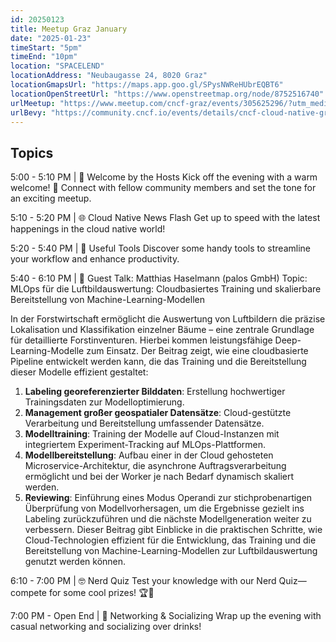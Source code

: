 ```yaml
---
id: 20250123
title: Meetup Graz January
date: "2025-01-23"
timeStart: "5pm"
timeEnd: "10pm"
location: "SPACELEND"
locationAddress: "Neubaugasse 24, 8020 Graz"
locationGmapsUrl: "https://maps.app.goo.gl/SPysNWReHUbrEQBT6"
locationOpenStreetUrl: "https://www.openstreetmap.org/node/8752516740"
urlMeetup: "https://www.meetup.com/cncf-graz/events/305625296/?utm_medium=referral&utm_campaign=share-btn_savedevents_share_modal&utm_source=link"
urlBevy: "https://community.cncf.io/events/details/cncf-cloud-native-graz-presents-cncg-graz-meetup-january-2025/"
---
```



<MeetingInfo frontMatter={frontMatter} />

## Topics

5:00 - 5:10 PM | 👋 Welcome by the Hosts
Kick off the evening with a warm welcome! 🤗 Connect with fellow community members and set the tone for an exciting meetup.

5:10 - 5:20 PM | 🌐 Cloud Native News Flash
Get up to speed with the latest happenings in the cloud native world!

5:20 - 5:40 PM | 🔧 Useful Tools
Discover some handy tools to streamline your workflow and enhance productivity.

5:40 - 6:10 PM | 🎤 Guest Talk: Matthias Haselmann (palos GmbH)
Topic: MLOps für die Luftbildauswertung: Cloudbasiertes Training und skalierbare Bereitstellung von Machine-Learning-Modellen

In der Forstwirtschaft ermöglicht die Auswertung von Luftbildern die präzise Lokalisation und Klassifikation einzelner Bäume – eine zentrale Grundlage für detaillierte Forstinventuren. Hierbei kommen leistungsfähige Deep-Learning-Modelle zum Einsatz. Der Beitrag zeigt, wie eine cloudbasierte Pipeline entwickelt werden kann, die das Training und die Bereitstellung dieser Modelle effizient gestaltet:
1. **Labeling georeferenzierter Bilddaten**: Erstellung hochwertiger Trainingsdaten zur Modelloptimierung.
2. **Management großer geospatialer Datensätze**: Cloud-gestützte Verarbeitung und Bereitstellung umfassender Datensätze.
3. **Modelltraining**: Training der Modelle auf Cloud-Instanzen mit integriertem Experiment-Tracking auf MLOps-Plattformen.
4. **Modellbereitstellung**: Aufbau einer in der Cloud gehosteten Microservice-Architektur, die asynchrone Auftragsverarbeitung ermöglicht und bei der Worker je nach Bedarf dynamisch skaliert werden.
5. **Reviewing**: Einführung eines Modus Operandi zur stichprobenartigen Überprüfung von Modellvorhersagen, um die Ergebnisse gezielt ins Labeling zurückzuführen und die nächste Modellgeneration weiter zu verbessern.
Dieser Beitrag gibt Einblicke in die praktischen Schritte, wie Cloud-Technologien effizient für die Entwicklung, das Training und die Bereitstellung von Machine-Learning-Modellen zur Luftbildauswertung genutzt werden können.

6:10 - 7:00 PM | 🤓 Nerd Quiz
Test your knowledge with our Nerd Quiz—compete for some cool prizes! 🏆🎁

7:00 PM - Open End | 🍻 Networking & Socializing
Wrap up the evening with casual networking and socializing over drinks!
